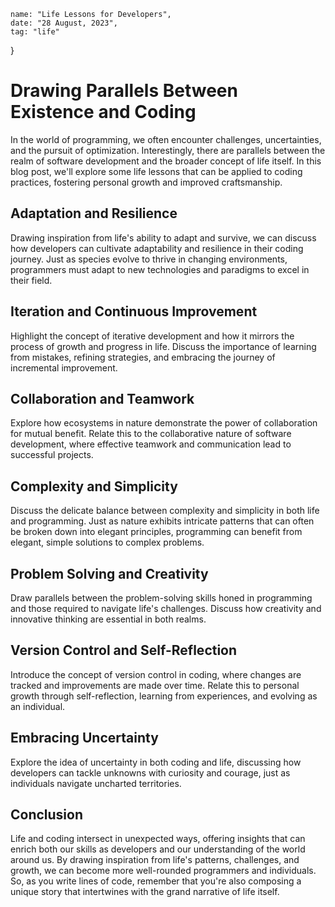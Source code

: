 
    name: "Life Lessons for Developers",
    date: "28 August, 2023",
    tag: "life"
}

# Drawing Parallels Between Existence and Coding

In the world of programming, we often encounter challenges, uncertainties, and the pursuit of optimization. Interestingly, there are parallels between the realm of software development and the broader concept of life itself. In this blog post, we'll explore some life lessons that can be applied to coding practices, fostering personal growth and improved craftsmanship.

## Adaptation and Resilience

Drawing inspiration from life's ability to adapt and survive, we can discuss how developers can cultivate adaptability and resilience in their coding journey. Just as species evolve to thrive in changing environments, programmers must adapt to new technologies and paradigms to excel in their field.

## Iteration and Continuous Improvement

Highlight the concept of iterative development and how it mirrors the process of growth and progress in life. Discuss the importance of learning from mistakes, refining strategies, and embracing the journey of incremental improvement.

## Collaboration and Teamwork

Explore how ecosystems in nature demonstrate the power of collaboration for mutual benefit. Relate this to the collaborative nature of software development, where effective teamwork and communication lead to successful projects.

## Complexity and Simplicity

Discuss the delicate balance between complexity and simplicity in both life and programming. Just as nature exhibits intricate patterns that can often be broken down into elegant principles, programming can benefit from elegant, simple solutions to complex problems.

## Problem Solving and Creativity

Draw parallels between the problem-solving skills honed in programming and those required to navigate life's challenges. Discuss how creativity and innovative thinking are essential in both realms.

## Version Control and Self-Reflection

Introduce the concept of version control in coding, where changes are tracked and improvements are made over time. Relate this to personal growth through self-reflection, learning from experiences, and evolving as an individual.

## Embracing Uncertainty 

Explore the idea of uncertainty in both coding and life, discussing how developers can tackle unknowns with curiosity and courage, just as individuals navigate uncharted territories.

## Conclusion

Life and coding intersect in unexpected ways, offering insights that can enrich both our skills as developers and our understanding of the world around us. By drawing inspiration from life's patterns, challenges, and growth, we can become more well-rounded programmers and individuals. So, as you write lines of code, remember that you're also composing a unique story that intertwines with the grand narrative of life itself.

<Footer />
